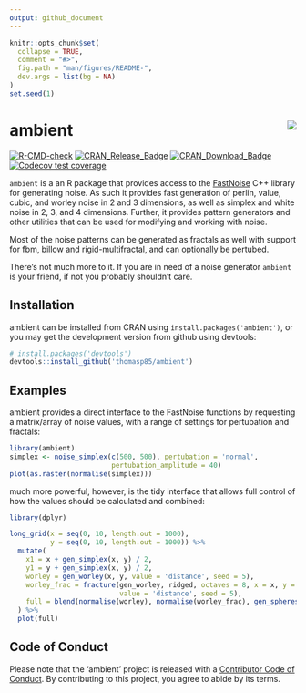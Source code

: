 ```yaml
---
output: github_document
---
```


<!-- README.md is generated from README.Rmd. Please edit that file -->

```r
knitr::opts_chunk$set(
  collapse = TRUE,
  comment = "#>",
  fig.path = "man/figures/README-",
  dev.args = list(bg = NA)
)
set.seed(1)
```

# ambient <img src="man/figures/logo.png" align="right" />

<!-- badges: start -->
[![R-CMD-check](https://github.com/thomasp85/ambient/actions/workflows/R-CMD-check.yaml/badge.svg)](https://github.com/thomasp85/ambient/actions/workflows/R-CMD-check.yaml)
[![CRAN_Release_Badge](http://www.r-pkg.org/badges/version-ago/ambient)](https://CRAN.R-project.org/package=ambient)
[![CRAN_Download_Badge](http://cranlogs.r-pkg.org/badges/ambient)](https://CRAN.R-project.org/package=ambient)
[![Codecov test coverage](https://codecov.io/gh/thomasp85/ambient/branch/main/graph/badge.svg)](https://codecov.io/gh/thomasp85/ambient?branch=main)
<!-- badges: end -->

`ambient` is a an R package that provides access to the 
[FastNoise](https://github.com/Auburns/FastNoise) C++ library for generating
noise. As such it provides fast generation of perlin, value, cubic, and worley
noise in 2 and 3 dimensions, as well as simplex and white noise in 2, 3, and 4
dimensions. Further, it provides pattern generators and other utilities that can
be used for modifying and working with noise.

Most of the noise patterns can be generated as fractals as well with support for
fbm, billow and rigid-multifractal, and can optionally be pertubed.

There's not much more to it. If you are in need of a noise generator `ambient`
is your friend, if not you probably shouldn't care.

## Installation
ambient can be installed from CRAN using `install.packages('ambient')`, or you
may get the development version from github using devtools:

```r
# install.packages('devtools')
devtools::install_github('thomasp85/ambient')
```

## Examples
ambient provides a direct interface to the FastNoise functions by requesting a
matrix/array of noise values, with a range of settings for pertubation and 
fractals:

```r
library(ambient)
simplex <- noise_simplex(c(500, 500), pertubation = 'normal', 
                         pertubation_amplitude = 40)
plot(as.raster(normalise(simplex)))
```

much more powerful, however, is the tidy interface that allows full control of
how the values should be calculated and combined:

```r
library(dplyr)

long_grid(x = seq(0, 10, length.out = 1000), 
          y = seq(0, 10, length.out = 1000)) %>% 
  mutate(
    x1 = x + gen_simplex(x, y) / 2, 
    y1 = y + gen_simplex(x, y) / 2,
    worley = gen_worley(x, y, value = 'distance', seed = 5),
    worley_frac = fracture(gen_worley, ridged, octaves = 8, x = x, y = y, 
                           value = 'distance', seed = 5),
    full = blend(normalise(worley), normalise(worley_frac), gen_spheres(x1, y1))
  ) %>% 
  plot(full)
```

## Code of Conduct
Please note that the 'ambient' project is released with a
[Contributor Code of Conduct](https://ambient.data-imaginist.com/CODE_OF_CONDUCT.html).
By contributing to this project, you agree to abide by its terms.
